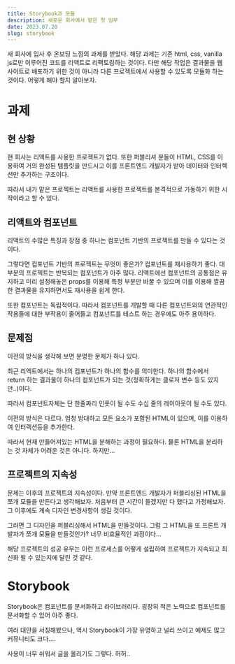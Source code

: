 ```yaml
---
title: Storybook과 모듈
description: 새로운 회사에서 맡은 첫 임무
date: 2023.07.20
slug: storybook
---
```


새 회사에 입사 후 온보딩 느낌의 과제를 받았다.
해당 과제는 기존 html, css, vanilla js로만 이루어진 코드를 리액트로 리팩토링하는 것이다.
다만 해당 작업은 결과물을 웹사이트로 배포하기 위한 것이 아니라 다른 프로젝트에서 사용할 수 있도록 모듈화 하는 것이다.
어떻게 해야 할지 알아보자.

# 과제

## 현 상황

현 회사는 리액트를 사용한 프로젝트가 없다.
또한 퍼블리셔 분들이 HTML, CSS를 이용하여 거의 완성된 템플릿을 만드시고 이를 프론트엔드 개발자가 받아 데이터와 인터렉션만 추가하는 구조이다.

따라서 내가 맡은 프로젝트는 리액트를 사용한 프로젝트를 본격적으로 가동하기 위한 시작이라고 할 수 있다.

## 리액트와 컴포넌트

리액트의 수많은 특징과 장점 중 하나는 컴포넌트 기반의 프로젝트를 만들 수 있다는 것이다.

그렇다면 컴포넌트 기반의 프로젝트는 무엇이 좋은가?
컴포넌트를 재사용하기 좋다.
대부분의 프로젝트는 반복되는 컴포넌트가 아주 많다.
리액트에선 컴포넌트의 공통점은 유지하고 미리 설정해놓은 props를 이용해 특정 부분만 바꿀 수 있으며 이를 이용해 깔끔한 결과물을 유지하면서도 재사용을 쉽게 한다.

또한 컴포넌트는 독립적이다.
따라서 컴포넌트를 개발할 때 다른 컴포넌트와의 연관적인 작용들에 대한 부작용이 줄어들고 컴포넌트를 테스트 하는 경우에도 아주 용이하다.

## 문제점

이전의 방식을 생각해 보면 분명한 문제가 하나 있다.

최근 리액트에서는 하나의 컴포넌트가 하나의 함수를 의미한다.
하나의 함수에서 return 하는 결과물이 하나의 컴포넌트가 되는 것(정확하게는 클로저 변수 등도 있지만..)이다.

따라서 컴포넌트자체는 단 한줄짜리 인풋이 될 수도 수십 줄의 레이아웃이 될 수도 있다.

이전의 방식은 다르다.
엄청 방대하고 모든 요소가 포함된 HTML이 있으며, 이를 이용하여 인터랙션등을 추가한다.

따라서 현재 만들어져있는 HTML을 분해하는 과정이 필요하다.
물론 HTML을 분리하는 것 자체가 어려운 것은 아니다.
하지만...

## 프로젝트의 지속성

문제는 이후의 프로젝트의 지속성이다.
만약 프론트엔드 개발자가 퍼블리싱된 HTML을 쪼개 모듈을 만든다고 생각해보자.
처음부터 큰 시간이 들겠지만 다 했다고 가정해보자.
그 이후에도 계속 디자인 변경사항이 생길 것이다.

그러면 그 디자인을 퍼블리싱해서 HTML을 만들것이다.
그럼 그 HTML을 또 프론트 개발자가 쪼개 모듈을 만들것인가?
너무 비효율적인 과정이다...

해당 프로젝트의 성공 유무는 이런 프로세스를 어떻게 설립하여 프로젝트가 지속되고 최신화 될 수 있는지에 달린 것 같다.

# Storybook

Storybook은 컴포넌트를 문서화하고 라이브러리다.
굉장히 적은 노력으로 컴포넌트를 문서화할 수 있어 아주 좋다.

여러 대안을 서칭해봤으나, 역시 Storybook이 가장 유명하고 널리 쓰이고 예제도 많고 커뮤니티도 크다....

사용이 너무 쉬워서 글을 올리기도 그렇다.
허허..
